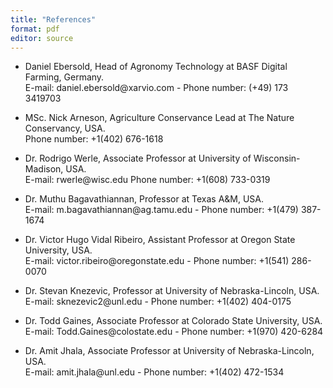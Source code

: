 ```yaml
---
title: "References"
format: pdf
editor: source
---
```


-   Daniel Ebersold, Head of Agronomy Technology at BASF Digital Farming, Germany.\
    E-mail: daniel.ebersold\@xarvio.com - Phone number: (+49) 173 3419703

-   MSc. Nick Arneson, Agriculture Conservance Lead at The Nature Conservancy, USA.\
    Phone number: +1(402) 676-1618

-   Dr. Rodrigo Werle, Associate Professor at University of Wisconsin-Madison, USA.\
    E-mail: rwerle\@wisc.edu Phone number: +1(608) 733-0319

-   Dr. Muthu Bagavathiannan, Professor at Texas A&M, USA.\
    E-mail: m.bagavathiannan\@ag.tamu.edu - Phone number: +1(479) 387-1674

-   Dr. Victor Hugo Vidal Ribeiro, Assistant Professor at Oregon State University, USA.\
    E-mail: victor.ribeiro\@oregonstate.edu - Phone number: +1(541) 286-0070

-   Dr. Stevan Knezevic, Professor at University of Nebraska-Lincoln, USA.\
    E-mail: sknezevic2\@unl.edu - Phone number: +1(402) 404-0175

-   Dr. Todd Gaines, Associate Professor at Colorado State University, USA.\
    E-mail: Todd.Gaines\@colostate.edu - Phone number: +1(970) 420-6284

-   Dr. Amit Jhala, Associate Professor at University of Nebraska-Lincoln, USA.\
    E-mail: amit.jhala\@unl.edu - Phone number: +1(402) 472-1534
